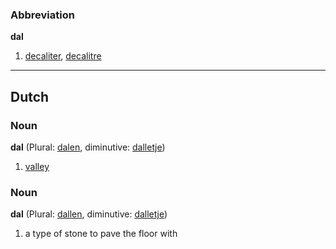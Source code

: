 ===Abbreviation===
'''dal'''

# [[decaliter]], [[decalitre]]

----
==Dutch==
===Noun===
'''dal''' (Plural: [[dalen]], diminutive: [[dalletje]])

# [[valley]]

===Noun===
'''dal''' (Plural: [[dallen]], diminutive: [[dalletje]])

# a type of stone to pave the floor with